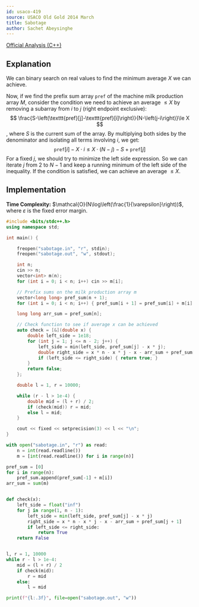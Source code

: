 ```yaml
---
id: usaco-419
source: USACO Old Gold 2014 March
title: Sabotage
author: Sachet Abeysinghe
---
```


[Official Analysis (C++)](https://usaco.org/current/data/sol_sabotage.html)

## Explanation

We can binary search on real values to find the minimum average $X$ we can achieve.

Now, if we find the prefix sum array $\texttt{pref}$ of the machine milk production array $M$, consider the condition we need to achieve an average $\le X$ by removing a subarray from $i$ to $j$ (right endpoint exclusive):
$$
\frac{S-\left(\texttt{pref}[j]-\texttt{pref}[i]\right)}{N-\left(j-i\right)}\le X
$$
, where $S$ is the current sum of the array. By multiplying both sides by the denominator and isolating all terms involving $i$, we get:
$$
\texttt{pref}[i]-X\cdot i\le X\cdot\left(N-j\right)-S+\texttt{pref}[j]
$$
For a fixed $j$, we should try to minimize the left side expression. So we can iterate $j$ from $2$ to $N - 1$ and keep a running minimum of the left side of the inequality. If the condition is satisfied, we can achieve an average $\le X$.

## Implementation

**Time Complexity:** $\mathcal{O}(N\log\left(\frac{1}{\varepsilon}\right))$, where $\varepsilon$ is the fixed error margin.

<LanguageSection>
<CPPSection>

```cpp
#include <bits/stdc++.h>
using namespace std;

int main() {

	freopen("sabotage.in", "r", stdin);
	freopen("sabotage.out", "w", stdout);

	int n;
	cin >> n;
	vector<int> m(n);
	for (int i = 0; i < n; i++) cin >> m[i];

	// Prefix sums on the milk production array m
	vector<long long> pref_sum(n + 1);
	for (int i = 0; i < n; i++) { pref_sum[i + 1] = pref_sum[i] + m[i]; }

	long long arr_sum = pref_sum[n];

	// Check function to see if average x can be achieved
	auto check = [&](double x) {
		double left_side = 1e18;
		for (int j = 1; j <= n - 2; j++) {
			left_side = min(left_side, pref_sum[j] - x * j);
			double right_side = x * n - x * j - x - arr_sum + pref_sum[j + 1];
			if (left_side <= right_side) { return true; }
		}
		return false;
	};

	double l = 1, r = 10000;

	while (r - l > 1e-4) {
		double mid = (l + r) / 2;
		if (check(mid)) r = mid;
		else l = mid;
	}

	cout << fixed << setprecision(3) << l << "\n";
}
```

</CPPSection>
<PySection>

```py
with open("sabotage.in", "r") as read:
	n = int(read.readline())
	m = [int(read.readline()) for i in range(n)]

pref_sum = [0]
for i in range(n):
	pref_sum.append(pref_sum[-1] + m[i])
arr_sum = sum(m)


def check(x):
	left_side = float("inf")
	for j in range(1, n - 1):
		left_side = min(left_side, pref_sum[j] - x * j)
		right_side = x * n - x * j - x - arr_sum + pref_sum[j + 1]
		if left_side <= right_side:
			return True
	return False


l, r = 1, 10000
while r - l > 1e-4:
	mid = (l + r) / 2
	if check(mid):
		r = mid
	else:
		l = mid

print(f"{l:.3f}", file=open("sabotage.out", "w"))
```

</PySection>
</LanguageSection>
